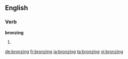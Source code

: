 ==English==

===Verb===
'''bronzing'''
# {{present participle of|bronze}}

[[de:bronzing]]
[[fr:bronzing]]
[[ja:bronzing]]
[[ta:bronzing]]
[[vi:bronzing]]